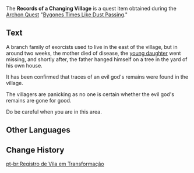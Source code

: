 {{Book Infobox
|image       = Item Someone's Diary.png
|type        = Quest Items
|rarity      = 3
|description = Documents announcing the villagers' migration. It states the village was forced to relocate due to a god's remains.
|source1     = Picked up during [[Bygones Times Like Dust Passing]]
}}
The '''Records of a Changing Village''' is a quest item obtained during the [[Archon Quests|Archon Quest]] "[[Bygones Times Like Dust Passing]]."

==Text==
A branch family of exorcists used to live in the east of the village, but in around two weeks, the mother died of disease, the [[Shenhe|young daughter]] went missing, and shortly after, the father hanged himself on a tree in the yard of his own house.

It has been confirmed that traces of an evil god's remains were found in the village.

The villagers are panicking as no one is certain whether the evil god's remains are gone for good.

Do be careful when you are in this area.

==Other Languages==
{{Other Languages|default_hidden=1
|en      = Records of a Changing Village
|zhs     = 村庄变迁记录
|zhs_rm  = Cūnzhuāng Biànqiān Jìlù
|zht     = 村莊變遷記錄
|zht_rm  = Cūnzhuāng Biànqiān Jìlù
|ja      = {{Rubi|村|むら}}の{{Rubi|変|へん|遷|せん|記|き|録|ろく}}
|ja_rm   = Mura no Hensen Kiroku
<!-- |ja_tl   = Village Changing Record -->
|ko      = 마을 변천 기록
|ko_rm   = Ma'eul Byeoncheon Girok
<!-- |ko_tl   = Records of a Changing Village -->
|es      = Registro de los cambios en la aldea
|fr      = Archives d'un village en mutation
<!-- |fr_tl   = Archives of a Changing Village -->
|ru      = Летопись перемен деревни
|th      = บันทึกการเปลี่ยนแปลงของหมู่บ้าน
|th_rm   = Banthuek Kan Plian Plaeng khong Muban
|vi      = Ghi Chép Của Thôn Làng
|de      = Protokoll zum Dorfumzug
|id      = Catatan Tentang Desa yang Berubah
<!-- |id_tl   = Records Of a Changing Village -->
|pt      = Registro de Vila em Transformação
}}

==Change History==
{{Change History|2.4}}

[[pt-br:Registro de Vila em Transformação]]